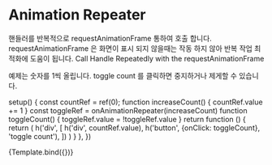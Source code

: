 
<Meta title="use/Animation Repeater"/>

# Animation Repeater

핸들러를 반복적으로 requestAnimationFrame 통하여 호출 합니다.
requestAnimationFrame 은 화면이 표시 되지 않을때는 작동 하지 않아 반복 작업 최적화에 도움이 됩니다.
Call Handle Repeatedly with the requestAnimationFrame

예제는 숫자를 1씩 올립니다.
toggle count 를 클릭하면 중지하거나 제게할 수 있습니다.

  setup() {
    const countRef = ref(0);
    function increaseCount() {
      countRef.value += 1
    }
    const toggleRef = onAnimationRepeater(increaseCount)
    function toggleCount() {
      toggleRef.value = !toggleRef.value
    }
    return function () {
      return (
        h('div', [
          h('div', countRef.value),
          h('button', {onClick: toggleCount}, 'toggle count'),
        ])
      )
    }
  },
})


<Canvas>
  <Story name="Default">
    {Template.bind({})}
  </Story>
</Canvas>
